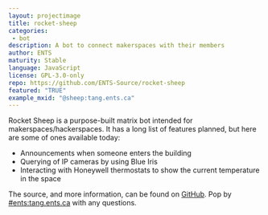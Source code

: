 ```yaml
---
layout: projectimage
title: rocket-sheep
categories: 
 - bot
description: A bot to connect makerspaces with their members
author: ENTS
maturity: Stable
language: JavaScript
license: GPL-3.0-only
repo: https://github.com/ENTS-Source/rocket-sheep
featured: "TRUE"
example_mxid: "@sheep:tang.ents.ca"
---
```


Rocket Sheep is a purpose-built matrix bot intended for makerspaces/hackerspaces. It has a long list of features planned, but here are some of ones available today:
* Announcements when someone enters the building
* Querying of IP cameras by using Blue Iris
* Interacting with Honeywell thermostats to show the current temperature in the space

The source, and more information, can be found on [GitHub](https://github.com/ENTS-Source/rocket-sheep). Pop by [#ents:tang.ents.ca](https://matrix.to/#/#ents:tang.ents.ca) with any questions.
